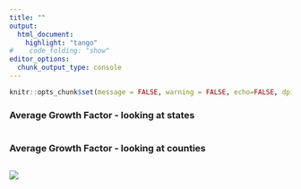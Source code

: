 ```yaml
---
title: ""
output:
  html_document:
    highlight: "tango"
#    code_folding: "show"
editor_options: 
  chunk_output_type: console
---
```



```r
knitr::opts_chunk$set(message = FALSE, warning = FALSE, echo=FALSE, dpi = 300)
```

### Average Growth Factor - looking at states 

```r
```

### Average Growth Factor - looking at counties

```r
```




![](hex_gif.gif)

